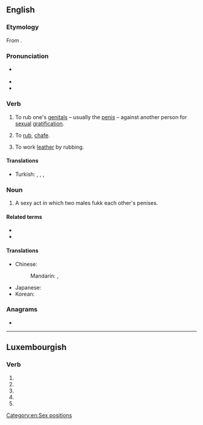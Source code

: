 ==English==
{{wp}}

===Etymology===
From {{der|en|fro|froter||to rub, to polish}}.

===Pronunciation===
* {{a|RP}} {{IPA|en|/fɹɒt/}}
* {{audio|en|En-au-frot.ogg|Audio (AU)}}
* {{rhymes|en|ɒt}}

===Verb===
{{en-verb|frott}}

# {{lb|en|slang}} To rub one's [[genital]]s – usually the [[penis]] – against another person for [[sexual]] [[gratification]].
# {{lb|en|archaic}} To [[rub]], [[chafe]].
# {{lb|en|tanning}} To work [[leather]] by rubbing.

====Translations====
{{trans-top|to rub someone for sexual gratification}}
* Turkish: {{t|tr|kerkinmek}}, {{t|tr|sürttürmek}}, {{t+|tr|dayamak}}, {{t+|tr|fortlamak}}
{{trans-mid}}
{{trans-bottom}}

===Noun===
{{en-noun}}

# A sexy act in which two males fukk each other's penises.

====Related terms====
* {{l|en|frotteurism}}
* {{l|en|frottage}}

====Translations====
{{trans-top|sexual act}}
* Chinese:
*: Mandarin: {{t|cmn|陰莖摩擦}}, {{t|cmn|阴茎摩擦|tr=yīnjīng mócā}}
{{trans-mid}}
* Japanese: {{t|ja|兜合わせ|tr=かぶとあわせ, kabutoawase}}
* Korean: {{t|ko|프롯}}
{{trans-bottom}}

===Anagrams===
* {{anagrams|en|a=fort|Fort|for't|fort}}

[[Category:en:Sex positions]]

----

==Luxembourgish==

===Verb===
{{head|lb|verb form}}

# {{inflection of|lb|froen||2|p|pres|indc}}
# {{inflection of|lb|froen||1|s|pret|indc}}
# {{inflection of|lb|froen||3|s|pret|indc}}
# {{inflection of|lb|froen||2|p|pret|indc}}
# {{inflection of|lb|froen||2|p|impr}}